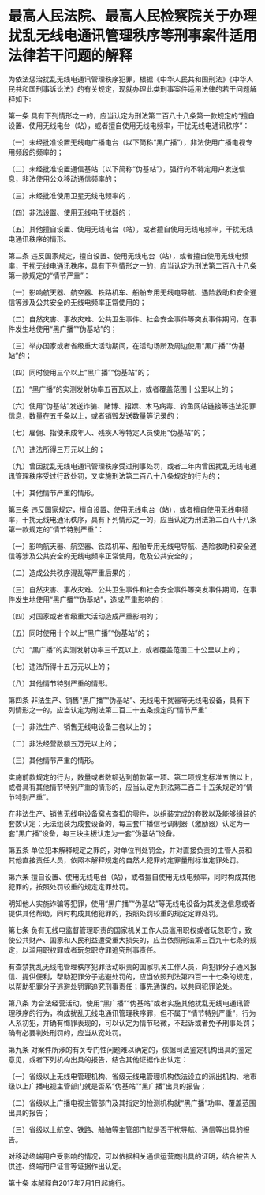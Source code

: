 # 最高人民法院、最高人民检察院关于办理扰乱无线电通讯管理秩序等刑事案件适用法律若干问题的解释

  

为依法惩治扰乱无线电通讯管理秩序犯罪，根据《中华人民共和国刑法》《中华人民共和国刑事诉讼法》的有关规定，现就办理此类刑事案件适用法律的若干问题解释如下:

第一条 具有下列情形之一的，应当认定为刑法第二百八十八条第一款规定的“擅自设置、使用无线电台（站），或者擅自使用无线电频率，干扰无线电通讯秩序”：

（一）未经批准设置无线电广播电台（以下简称“黑广播”），非法使用广播电视专用频段的频率的；

（二）未经批准设置通信基站（以下简称“伪基站”），强行向不特定用户发送信息，非法使用公众移动通信频率的；

（三）未经批准使用卫星无线电频率的；

（四）非法设置、使用无线电干扰器的；

（五）其他擅自设置、使用无线电台（站），或者擅自使用无线电频率，干扰无线电通讯秩序的情形。

第二条 违反国家规定，擅自设置、使用无线电台（站），或者擅自使用无线电频率，干扰无线电通讯秩序，具有下列情形之一的，应当认定为刑法第二百八十八条第一款规定的“情节严重”：

（一）影响航天器、航空器、铁路机车、船舶专用无线电导航、遇险救助和安全通信等涉及公共安全的无线电频率正常使用的；

（二）自然灾害、事故灾难、公共卫生事件、社会安全事件等突发事件期间，在事件发生地使用“黑广播”“伪基站”的；

（三）举办国家或者省级重大活动期间，在活动场所及周边使用“黑广播”“伪基站”的；

（四）同时使用三个以上“黑广播”“伪基站”的；

（五）“黑广播”的实测发射功率五百瓦以上，或者覆盖范围十公里以上的；

（六）使用“伪基站”发送诈骗、赌博、招嫖、木马病毒、钓鱼网站链接等违法犯罪信息，数量在五千条以上，或者销毁发送数量等记录的；

（七）雇佣、指使未成年人、残疾人等特定人员使用“伪基站”的；

（八）违法所得三万元以上的；

（九）曾因扰乱无线电通讯管理秩序受过刑事处罚，或者二年内曾因扰乱无线电通讯管理秩序受过行政处罚，又实施刑法第二百八十八条规定的行为的；

（十）其他情节严重的情形。

第三条 违反国家规定，擅自设置、使用无线电台（站），或者擅自使用无线电频率，干扰无线电通讯秩序，具有下列情形之一的，应当认定为刑法第二百八十八条第一款规定的“情节特别严重”：

（一）影响航天器、航空器、铁路机车、船舶专用无线电导航、遇险救助和安全通信等涉及公共安全的无线电频率正常使用，危及公共安全的；

（二）造成公共秩序混乱等严重后果的；

（三）自然灾害、事故灾难、公共卫生事件和社会安全事件等突发事件期间，在事件发生地使用“黑广播”“伪基站”，造成严重影响的；

（四）对国家或者省级重大活动造成严重影响的；

（五）同时使用十个以上“黑广播”“伪基站”的；

（六）“黑广播”的实测发射功率三千瓦以上，或者覆盖范围二十公里以上的；

（七）违法所得十五万元以上的；

（八）其他情节特别严重的情形。

第四条 非法生产、销售“黑广播”“伪基站”、无线电干扰器等无线电设备，具有下列情形之一的，应当认定为刑法第二百二十五条规定的“情节严重”：

（一）非法生产、销售无线电设备三套以上的；

（二）非法经营数额五万元以上的；

（三）其他情节严重的情形。

实施前款规定的行为，数量或者数额达到前款第一项、第二项规定标准五倍以上，或者具有其他情节特别严重的情形的，应当认定为刑法第二百二十五条规定的“情节特别严重”。

在非法生产、销售无线电设备窝点查扣的零件，以组装完成的套数以及能够组装的套数认定；无法组装为成套设备的，每三套广播信号调制器（激励器）认定为一套“黑广播”设备，每三块主板认定为一套“伪基站”设备。

第五条 单位犯本解释规定之罪的，对单位判处罚金，并对直接负责的主管人员和其他直接责任人员，依照本解释规定的自然人犯罪的定罪量刑标准定罪处罚。

第六条 擅自设置、使用无线电台（站），或者擅自使用无线电频率，同时构成其他犯罪的，按照处罚较重的规定定罪处罚。

明知他人实施诈骗等犯罪，使用“黑广播”“伪基站”等无线电设备为其发送信息或者提供其他帮助，同时构成其他犯罪的，按照处罚较重的规定定罪处罚。

第七条 负有无线电监督管理职责的国家机关工作人员滥用职权或者玩忽职守，致使公共财产、国家和人民利益遭受重大损失的，应当依照刑法第三百九十七条的规定，以滥用职权罪或者玩忽职守罪追究刑事责任。

有查禁扰乱无线电管理秩序犯罪活动职责的国家机关工作人员，向犯罪分子通风报信、提供便利，帮助犯罪分子逃避处罚的，应当依照刑法第四百一十七条的规定，以帮助犯罪分子逃避处罚罪追究刑事责任；事先通谋的，以共同犯罪论处。

第八条 为合法经营活动，使用“黑广播”“伪基站”或者实施其他扰乱无线电通讯管理秩序的行为，构成扰乱无线电通讯管理秩序罪，但不属于“情节特别严重”，行为人系初犯，并确有悔罪表现的，可以认定为情节轻微，不起诉或者免予刑事处罚；确有必要判处刑罚的，应当从宽处罚。

第九条 对案件所涉的有关专门性问题难以确定的，依据司法鉴定机构出具的鉴定意见，或者下列机构出具的报告，结合其他证据作出认定：

（一）省级以上无线电管理机构、省级无线电管理机构依法设立的派出机构、地市级以上广播电视主管部门就是否系“伪基站”“黑广播”出具的报告；

（二）省级以上广播电视主管部门及其指定的检测机构就“黑广播”功率、覆盖范围出具的报告；

（三）省级以上航空、铁路、船舶等主管部门就是否干扰导航、通信等出具的报告。

对移动终端用户受影响的情况，可以依据相关通信运营商出具的证明，结合被告人供述、终端用户证言等证据作出认定。

第十条 本解释自2017年7月1日起施行。